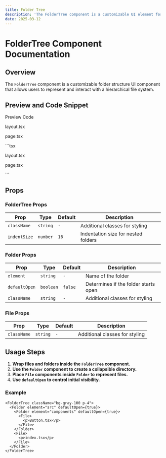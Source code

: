 ```yaml
---
title: Folder Tree
description: 'The FolderTree component is a customizable UI element for displaying and interacting with hierarchical file systems. Ideal for applications needing folder structures, it allows users to create collapsible directories and organize files with ease.'
date: 2025-03-12
---
```


# FolderTree Component Documentation

## Overview

The `FolderTree` component is a customizable folder structure UI component that allows users to represent and interact with a hierarchical file system.

## Preview and Code Snippet

<Tabs defaultValue="preview" size="sm" className="w-full">
  <TabsList className="grid w-full md:w-[30%] grid-cols-2">
    <Tab value="preview">Preview</Tab>
    <Tab value="code">Code</Tab>
  </TabsList>
  <TabsContent value="preview">
    <Preview>
      <FolderTree className="overflow-hidden bg-background p-2">
        <Folder element="src" defaultOpen={true}>
          <Folder element="app" defaultOpen={true}>
            <File>
              <p>layout.tsx</p>
            </File>
            <File>
              <p>page.tsx</p>
            </File>
          </Folder>
        </Folder>
      </FolderTree>
    </Preview>
  </TabsContent>
  <TabsContent value="code">
    ```tsx
    <FolderTree className="overflow-hidden bg-background p-2">
      <Folder element="src" defaultOpen={true}>
        <Folder element="app" defaultOpen={true}>
          <File>
            <p>layout.tsx</p>
          </File>
          <File>
            <p>page.tsx</p>
          </File>
        </Folder>
      </Folder>
    </FolderTree>
    ```
  </TabsContent>
</Tabs>

## Props

### FolderTree Props

| Prop         | Type     | Default | Description                         |
| ------------ | -------- | ------- | ----------------------------------- |
| `className`  | `string` | `-`     | Additional classes for styling      |
| `indentSize` | `number` | `16`    | Indentation size for nested folders |

### Folder Props

| Prop          | Type      | Default | Description                          |
| ------------- | --------- | ------- | ------------------------------------ |
| `element`     | `string`  | `-`     | Name of the folder                   |
| `defaultOpen` | `boolean` | `false` | Determines if the folder starts open |
| `className`   | `string`  | `-`     | Additional classes for styling       |

### File Props

| Prop        | Type     | Default | Description                    |
| ----------- | -------- | ------- | ------------------------------ |
| `className` | `string` | `-`     | Additional classes for styling |

## Usage Steps

1. **Wrap files and folders inside the `FolderTree` component.**
2. **Use the `Folder` component to create a collapsible directory.**
3. **Place `File` components inside `Folder` to represent files.**
4. **Use `defaultOpen` to control initial visibility.**

### Example

```tsx
<FolderTree className="bg-gray-100 p-4">
  <Folder element="src" defaultOpen={true}>
    <Folder element="components" defaultOpen={true}>
      <File>
        <p>Button.tsx</p>
      </File>
    </Folder>
    <File>
      <p>index.tsx</p>
    </File>
  </Folder>
</FolderTree>
```
